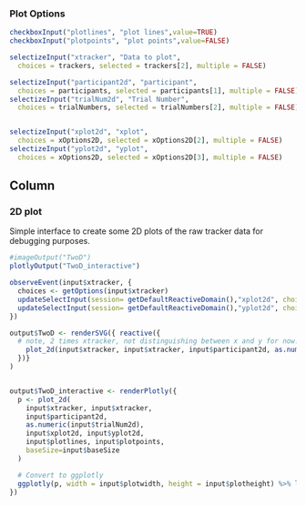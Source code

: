 
### Plot Options
```r
checkboxInput("plotlines", "plot lines",value=TRUE)
checkboxInput("plotpoints", "plot points",value=FALSE)

selectizeInput("xtracker", "Data to plot",
  choices = trackers, selected = trackers[2], multiple = FALSE)

selectizeInput("participant2d", "participant",
  choices = participants, selected = participants[1], multiple = FALSE)
selectizeInput("trialNum2d", "Trial Number",
  choices = trialNumbers, selected = trialNumbers[2], multiple = FALSE)


selectizeInput("xplot2d", "xplot",
  choices = xOptions2D, selected = xOptions2D[2], multiple = FALSE)
selectizeInput("yplot2d", "yplot",
  choices = xOptions2D, selected = xOptions2D[3], multiple = FALSE)
```


Column
--------------------------------------------
### 2D plot {data-height=1500}
Simple interface to create some 2D plots of the raw tracker data for debugging purposes.
```r
#imageOutput("TwoD")
plotlyOutput("TwoD_interactive")
```

```r
observeEvent(input$xtracker, {
  choices <- getOptions(input$xtracker)
  updateSelectInput(session= getDefaultReactiveDomain(),"xplot2d", choices = choices, selected = choices[2])
  updateSelectInput(session= getDefaultReactiveDomain(),"yplot2d", choices = choices, selected = choices[3])
})

output$TwoD <- renderSVG({ reactive({
  # note, 2 times xtracker, not distinguishing between x and y for now.
    plot_2d(input$xtracker, input$xtracker, input$participant2d, as.numeric(input$trialNum2d), input$xplot2d, input$yplot2d, input$plotlines, input$plotpoints, baseSize=input$baseSize)
  })}
)


output$TwoD_interactive <- renderPlotly({
  p <- plot_2d(
    input$xtracker, input$xtracker, 
    input$participant2d, 
    as.numeric(input$trialNum2d), 
    input$xplot2d, input$yplot2d, 
    input$plotlines, input$plotpoints, 
    baseSize=input$baseSize
  )

  # Convert to ggplotly
  ggplotly(p, width = input$plotwidth, height = input$plotheight) %>% layout(autosize = F)
})
```
